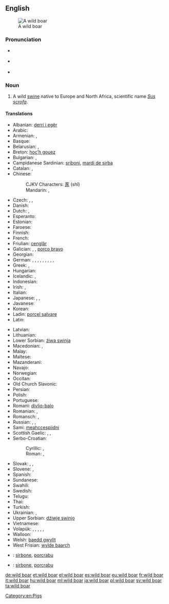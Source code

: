 {{wikipedia}}
==English==
[[Image:Zwijntje.JPG|thumb|A wild boar]]

===Pronunciation===
* {{a|US}} {{IPA|/ˈwaɪld ˈboɹ/}}
* {{a|RP}} {{IPA|/ˈwaɪld ˈbɔː/}}
* {{audio|en-uk-wild boar.ogg|Audio (UK)}}

===Noun===
{{en-noun|head=[[wild]] [[boar]]}}

# A wild [[swine]] native to Europe and North Africa, scientific name ''[[Sus scrofa]]''.

====Translations====
{{trans-top|''Sus scrofa''}}
* Albanian: [[derri i egër]]
* Arabic: {{t-|ar|خنزير بري|m|tr=xanzīr bariyy|sc=Arab}}
* Armenian: {{t-|hy|վայրի խոզ|tr=vayri xoz}}, {{t-|hy|վարազ|tr=varaz}}
* Basque: {{t+|eu|basurde}}
* Belarusian: {{t-|be|кабан|m|tr=kabán|sc=Cyrl}}, {{t-|be|дзік|m|tr=dzik|sc=Cyrl}}
* Breton: [[hoc’h gouez]]
* Bulgarian: {{t-|bg|дива свиня|tr=díva svinjá|f}}, {{t+|bg|глиган|m|tr=gligan}}
* Campidanese Sardinian: [[sriboni]], [[mardi de sirba]]
* Catalan: {{t+|ca|senglar|m}}, {{t-|ca|porc senglar|m}}
* Chinese:
*: CJKV Characters: [[豕]] (shǐ)
*: Mandarin: {{t|cmn|野豬|sc=Hani}}, {{t|cmn|野猪|tr=yězhū|sc=Hani}}
* Czech: {{t+|cs|divočák|m}}, {{t-|cs|kanec|m}}, {{t+|cs|prase divoké|n}}
* Danish: {{t-|da|vildsvin|c}}
* Dutch: {{t+|nl|everzwijn|n}}, {{t+|nl|wild zwijn|n}}
* Esperanto: {{t-|eo|apro}}
* Estonian: {{t-|et|metssiga}}
* Faroese: {{t-|fo|villsvín}}
* Finnish: {{t-|fi|villisika}}
* French: {{t+|fr|sanglier|m}}
* Friulian: [[cenglâr]]
* Galician: {{t+|gl|xabaril|m}}, {{t+|gl|xabarín|m}}, [[porco bravo]] {{m}}
* Georgian: {{t-|ka|ქოსმენი|tr=kosmeni|sc=Geor}}
* German: {{t+|de|Wildschwein|n}}, {{qualifier|collective}} {{t-|de|Wildschweinrudel|n}}, {{t-|de|Wildeber|m}}, {{t-|de|Wildsau|f}}, {{qualifier|from [[DWB]]}} {{t-|de|Bacher|m}}, {{t+|de|Keiler|m}}, {{t+|de|Bache|f}}, {{qualifier|hunting, collective}} {{t+|de|Schwarzwild|n}}, {{qualifier|young offspring}} {{t+|de|Frischling|m}}, {{qualifier|colloquial}} {{t+|de|Schwarzkittel|n}}
* Greek: {{t+|el|κάπρος|m|tr=kápros}}, {{t+|el|αγριογούρουνο|n|tr=agriogúruno}}
* Hungarian: {{t+|hu|vaddisznó}}
* Icelandic: {{t-|is|villisvín|n}}, {{t-|is|villigöltur|m}}
* Indonesian: {{t+|id|babi hutan}}
* Irish: {{t-|ga|torc|m}}, {{t-|ga|torc allta|m}}
* Italian: {{t+|it|cinghiale|m}}
* Japanese: {{t-|ja|野猪|tr=やちょ, yacho|sc=Jpan}}, {{t+|ja|猪|tr=いのしし, inoshishi|sc=Jpan}}, {{t-|ja|イノシシ|tr=inoshishi|sc=Jpan}}
* Javanese: {{t-|jv|celeng}}
* Korean: {{t+|ko|멧돼지|tr=metdwaeji}}
* Ladin: [[porcel salvare]]
* Latin: {{t-|la|aper|m}}
{{trans-mid}}
* Latvian: {{t-|lv|mežacūka}}
* Lithuanian: {{t+|lt|šernas}}
* Lower Sorbian: [[źiwa swinja]]
* Macedonian: {{t-|mk|дива свиња|tr=díva svínja|f}}, {{t-|mk|вепар|m|tr=vépar}}
* Malay: {{t-|ms|babi hutan}}
* Maltese: {{t-|mt|ħanżir salvaġġ|m}}
* Mazanderani: {{tø|mzn|وراز|tr=varâz|sc=ps-Arab}}
* Navajo: {{tø|nv|bisóodi ałchiní}}
* Norwegian: {{t+|no|villsvin|n}}
* Occitan: {{t+|oc|singlar|m}}
* Old Church Slavonic: {{tø|cu|вєпрь|m|tr=veprĭ|sc=Cyrs}}
* Persian: {{t+|fa|گراز|tr=gorâz|sc=fa-Arab}}
* Polish: {{t+|pl|dzik|m}}
* Portuguese: {{t+|pt|javali|m}}
* Romani: [[divlio-balo]] {{m}}
* Romanian: {{t-|ro|mistreț}}, {{t-|ro|vier}}
* Romansch: {{t-|rm|ver|m}}, {{t-|rm|portg selvadi|m}}
* Russian: {{t+|ru|кабан|m|tr=kabán}}, {{t+|ru|вепрь|m|tr=véprʹ}}, {{t-|ru|дикая свинья|f|tr=díkaja svinʹjá|sc=Cyrl}}
* Sami: [[meahccespiidni]]
* Scottish Gaelic: {{t-|gd|torc|m}}, {{t-|gd|torc allaidh|m}}, {{t-|gd|torc fiadhaich|m}}
* Serbo-Croatian:
*: Cyrillic: {{t-|sh|дивљa свиња|f}}, {{t-|sh|вепар|m}}
*: Roman: {{t-|sh|divlja svinja|f}}, {{t-|sh|vepar|m}}
* Slovak: {{t-|sk|diviak|m}}, {{t-|sk|kanec|m}}, {{t-|sk|diviak lesný|m}}
* Slovene: {{t-|sl|divji prašič|m}}, {{t+|sl|merjasec|m}}
* Spanish: {{t+|es|jabalí|m}}
* Sundanese: {{t+|su|bagong}}
* Swahili: {{t-|sw|jivi}}
* Swedish: {{t+|sv|vildsvin|c}}
* Telugu: {{t+|te|అడవిపంది|tr=adavi-paMdi}}
* Thai: {{t-|th|หมูป่า|tr=mŏo pàa}}
* Turkish: {{t+|tr|yaban domuzu}}
* Ukrainian: {{t+|uk|кабан|m|tr=kabán|sc=Cyrl}}, {{t-|uk|вепр|m|tr=vepr|sc=Cyrl}}
* Upper Sorbian: [[dźiwje swinjo]]
* Vietnamese: {{t+|vi|lợn rừng}}
* Volapük: {{qualifier|[[♂]][[♀]]}} {{t+|vo|saglied}}, {{qualifier|♂}} {{t+|vo|hisaglied}}, {{qualifier|♀}} {{t+|vo|jisaglied}}, {{qualifier|♂♀ offspring}} {{t-|vo|sagliedül}}, {{qualifier|♂ offspring}} {{t-|vo|hisagliedül}}, {{qualifier|♀ offspring}} {{t-|vo|jisagliedül}}
* Walloon: {{t+|wa|singlé}}
* Welsh: [[baedd gwyllt]]
* West Frisian: [[wylde baarch]]
{{trans-bottom}}

{{checktrans-top}}
* {{ttbc|sdn}}: [[sirbone]], [[porcrabu]] {{m}}
{{trans-mid}}
* {{ttbc|sdc}}: [[sirbone]], [[porcrabu]] {{m}}
{{trans-bottom}}

{{commons}}

[[Category:en:Pigs]]

[[de:wild boar]]
[[et:wild boar]]
[[el:wild boar]]
[[es:wild boar]]
[[eu:wild boar]]
[[fr:wild boar]]
[[it:wild boar]]
[[hu:wild boar]]
[[ml:wild boar]]
[[ja:wild boar]]
[[pl:wild boar]]
[[sv:wild boar]]
[[ta:wild boar]]